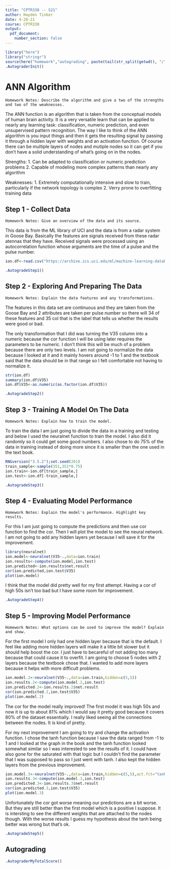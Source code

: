 ```yaml
---
title: "CPTR330 -- S21"
author: Hayden Tinker
date: 4-28-21
course: CPTR330
output: 
  pdf_document:
    number_section: false
---
```


```r
library("here")
library("stringr")
source(here("homework","autograding", paste(tail(str_split(getwd(), "/")[[1]], 1), "_tests.R", sep="")))
.AutograderInit()
```

# ANN Algorithm

```note
Homework Notes: Describe the algorithm and give a two of the strengths and two of the weaknesses.
```
The ANN function is an algorithm that is taken from the conceptual models of human brain activity. It is a very versatile learn that can be applied to nearly any learning task: classification, numeric prediction, and even unsupervised pattern recognition. The way I like to think of the ANN algorithm is you input things and then it gets the resulting signal by passing it through a hidden layer with weights and an activation function. Of course there can be multiple layers of nodes and mutiple nodes so it can get if you don't have a solid understanding of what's going on in the nodes.

Strengths: 
 1. Can be adapted to classification or numeric prediction problems
 2. Capable of modeling more complex patterns than nearly any algorithm
 
Weaknesses:
 1. Extremely computationally intensive and slow to train, particularly if the network topology is complex
 2. Verry prone to overfitting training data


## Step 1 - Collect Data

```note
Homework Notes: Give an overview of the data and its source.
```

This data is from the ML library of UCI and the data is from a radar system in Goose Bay. Basically the features are signals received from these radar atennas that they have. Received signals were processed using an autocorrelation function whose arguments are the time of a pulse and the pulse number. 
```r
ion.df<-read.csv("https://archive.ics.uci.edu/ml/machine-learning-databases/ionosphere/ionosphere.data",header=FALSE)
```

```r
.AutogradeStep1()
```

## Step 2 - Exploring And Preparing The Data

```note
Homework Notes: Explain the data features and any transformations.
```

The features in this data set are continuous and they are taken from the Goose Bay and 2 attributes are taken per pulse number so there will 34 of these features and 35 col that is the label that tells us whether the results were good or bad.

The only transformation that I did was turning the V35 column into a numeric because the cor function I will be using later requires the parameters to be numeric. I don't think this will be much of a problem because there are only two levels. I am not going to normalize the data because I looked at it and it mainly hovers around -1 to 1 and the textbook said that the data should be in that range so I felt comfortable not having to normalize it.

```r
str(ion.df)
summary(ion.df$V35)
ion.df$V35<-as.numeric(as.factor(ion.df$V35))
```

```r
.AutogradeStep2()
```

## Step 3 - Training A Model On The Data

```note
Homework Notes: Explain how to train the model.
```

To train the data I am just going to divide the data in a training and testing and below I used the neuralnet function to train the model. I also did it randomly so it could get some good numbers. I also chose to do 75% of the data in training instead of doing more since it is smaller than the one used in the text book.
```r
RNGversion("3.5.2");set.seed(201)
train_sample<-sample(351,351*0.75)
ion.train<-ion.df[train_sample,]
ion.test<-ion.df[-train_sample,]

```


```r
.AutogradeStep3()
```

## Step 4 - Evaluating Model Performance

```note
Homework Notes: Explain the model's performance. Highlight key results.
```
For this I am just going to compute the predictions and then use cor function to find the cor. Then I will plot the model to see the neural network. I am not going to add any hidden layers yet because I will save it for the improvement.
```r
library(neuralnet)
ion.model<-neuralnet(V35~.,data=ion.train)
ion.results<-compute(ion.model,ion.test)
ion.predicted<-ion.results$net.result
cor(ion.predicted,ion.test$V35)
plot(ion.model)
```


I think that the model did pretty well for my first attempt. Having a cor of high 50s isn't too bad but I have some room for improvement.
```r
.AutogradeStep4()
```

## Step 5 - Improving Model Performance

```note
Homework Notes: What options can be used to improve the model? Explain and show.
```

For the first model I only had one hidden layer because that is the default. I feel like adding more hidden layers will make it a little bit slower but it should help boost the cor. I just have to becareful of not adding too many because that could cause it to overfit. I am going to choose 5 nodes with 2 layers because the textbook chose that. I wanted to add more layers because it helps with more difficult problems.
```r

ion.model.2<-neuralnet(V35~.,data=ion.train,hidden=c(5,5))
ion.results.2<-compute(ion.model.2,ion.test)
ion.predicted.2<-ion.results.2$net.result
cor(ion.predicted.2,ion.test$V35)
plot(ion.model.2)

```

The cor for the model really improved! The first model it was high 50s and now it is up to about 81% which I would say it pretty good because it covers 80% of the dataset essentially. I really liked seeing all the connections between the nodes. It is kind of pretty.

For my next improvement I am going to try and change the activation function. I chose the tanh function because I saw the data ranged from -1 to 1 and I looked at the graph in the book and the tanh function looked somewhat similar so I was interested to see the results of it. I could have also gone for the saturated with that logic but I couldn't find the parameter that I was supposed to pass so I just went with tanh. I also kept the hidden layers from the previous improvement.

```r

ion.model.3<-neuralnet(V35~.,data=ion.train,hidden=c(5,5),act.fct="tanh")
ion.results.3<-compute(ion.model.3,ion.test)
ion.predicted.3<-ion.results.3$net.result
cor(ion.predicted.3,ion.test$V35)
plot(ion.model.3)
```

Unfortunately the cor got worse meaning our predictions are a bit worse. But they are still better than the first model which is a positive I suppose. It is intersting to see the different weights that are attached to the nodes though. With the worse results I guess my hypothesis about the tanh being better was wrong but that's ok.

```r
.AutogradeStep5()
```

## Autograding

```r
.AutograderMyTotalScore()
```
